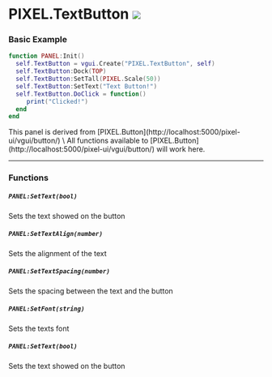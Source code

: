 

# PIXEL.TextButton ![](https://raw.githubusercontent.com/Pulsar-Dev/documentation/main/public/client.png)

### Basic Example

  ```lua #
  function PANEL:Init()
    self.TextButton = vgui.Create("PIXEL.TextButton", self)
    self.TextButton:Dock(TOP)
    self.TextButton:SetTall(PIXEL.Scale(50))
    self.TextButton:SetText("Text Button!")
    self.TextButton.DoClick = function()
       print("Clicked!")
    end
  end
  ```

<Callout type="info" emoji="ℹ️">
  This panel is derived from [PIXEL.Button](http://localhost:5000/pixel-ui/vgui/button/) \
  All functions available to [PIXEL.Button](http://localhost:5000/pixel-ui/vgui/button/) will work here.
</Callout>

---

### Functions

##### `PANEL:SetText(bool)`
  Sets the text showed on the button

##### `PANEL:SetTextAlign(number)`
  Sets the alignment of the text

##### `PANEL:SetTextSpacing(number)`
  Sets the spacing between the text and the button

##### `PANEL:SetFont(string)`
  Sets the texts font

##### `PANEL:SetText(bool)`
  Sets the text showed on the button